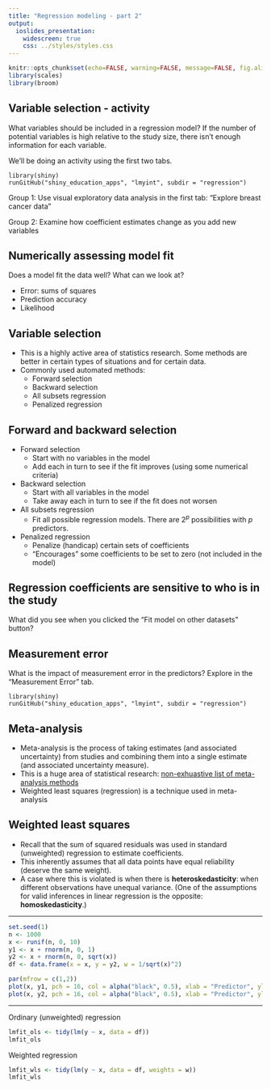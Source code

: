 ```yaml
---
title: "Regression modeling - part 2"
output:
  ioslides_presentation:
    widescreen: true
    css: ../styles/styles.css
---
```


```r
knitr::opts_chunk$set(echo=FALSE, warning=FALSE, message=FALSE, fig.align="center")
library(scales)
library(broom)
```

## Variable selection - activity

What variables should be included in a regression model? If the number of potential variables is high relative to the study size, there isn't enough information for each variable.

We'll be doing an activity using the first two tabs.

```
library(shiny)
runGitHub("shiny_education_apps", "lmyint", subdir = "regression")
```

Group 1: Use visual exploratory data analysis in the first tab: "Explore breast cancer data"

Group 2: Examine how coefficient estimates change as you add new variables

## Numerically assessing model fit

Does a model fit the data well? What can we look at?

- Error: sums of squares
- Prediction accuracy
- Likelihood

## Variable selection

- This is a highly active area of statistics research. Some methods are better in certain types of situations and for certain data.
- Commonly used automated methods:
    - Forward selection
    - Backward selection
    - All subsets regression
    - Penalized regression

## Forward and backward selection

- Forward selection
    - Start with no variables in the model
    - Add each in turn to see if the fit improves (using some numerical criteria)
- Backward selection
    - Start with all variables in the model
    - Take away each in turn to see if the fit does not worsen
- All subsets regression
    - Fit all possible regression models. There are $2^p$ possibilities with $p$ predictors.
- Penalized regression
    - Penalize (handicap) certain sets of coefficients
    - "Encourages" some coefficients to be set to zero (not included in the model)

## Regression coefficients are sensitive to who is in the study

What did you see when you clicked the "Fit model on other datasets" button?

## Measurement error

What is the impact of measurement error in the predictors? Explore in the "Measurement Error" tab.

```
library(shiny)
runGitHub("shiny_education_apps", "lmyint", subdir = "regression")
```

## Meta-analysis

- Meta-analysis is the process of taking estimates (and associated uncertainty) from studies and combining them into a single estimate (and associated uncertainty measure).
- This is a huge area of statistical research: [non-exhuastive list of meta-analysis methods](http://www.metafor-project.org/doku.php/analyses)
- Weighted least squares (regression) is a technique used in meta-analysis

## Weighted least squares

- Recall that the sum of squared residuals was used in standard (unweighted) regression to estimate coefficients.
- This inherently assumes that all data points have equal reliability (deserve the same weight).
- A case where this is violated is when there is **heteroskedasticity**: when different observations have unequal variance. (One of the assumptions for valid inferences in linear regression is the opposite: **homoskedasticity**.)

----

```r
set.seed(1)
n <- 1000
x <- runif(n, 0, 10)
y1 <- x + rnorm(n, 0, 1)
y2 <- x + rnorm(n, 0, sqrt(x))
df <- data.frame(x = x, y = y2, w = 1/sqrt(x)^2)

par(mfrow = c(1,2))
plot(x, y1, pch = 16, col = alpha("black", 0.5), xlab = "Predictor", ylab = "Outcome", main = "Homoskedasticity")
plot(x, y2, pch = 16, col = alpha("black", 0.5), xlab = "Predictor", ylab = "Outcome", main = "Heteroskedasticity")
```

----

Ordinary (unweighted) regression

```r
lmfit_ols <- tidy(lm(y ~ x, data = df))
lmfit_ols
```

Weighted regression

```r
lmfit_wls <- tidy(lm(y ~ x, data = df, weights = w))
lmfit_wls
```
